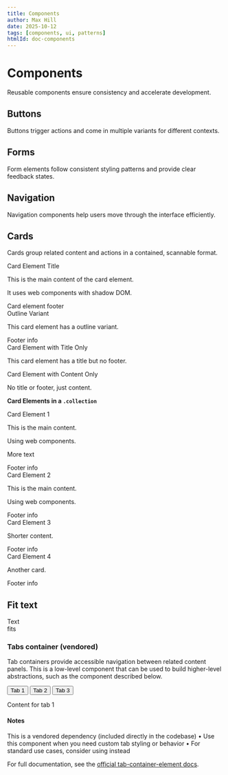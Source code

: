 ```yaml
---
title: Components
author: Max Hill
date: 2025-10-12
tags: [components, ui, patterns]
htmlId: doc-components
---
```


# Components

Reusable components ensure consistency and accelerate development.

## Buttons

Buttons trigger actions and come in multiple variants for different contexts.

## Forms

Form elements follow consistent styling patterns and provide clear feedback states.

## Navigation

Navigation components help users move through the interface efficiently.

## Cards

Cards group related content and actions in a contained, scannable format.

<m-card>
  <div slot="title">Card Element Title</div>
  <p>This is the main content of the card element.</p>
  <p>It uses web components with shadow DOM.</p>
  <div slot="footer">Card element footer</div>
</m-card>

<m-card data-variant="outline">
  <div slot="title">Outline Variant</div>
  <p>This card element has a outline variant.</p>
  <div slot="footer">Footer info</div>
</m-card>

<m-card>
  <div slot="title">Card Element with Title Only</div>
  <p>This card element has a title but no footer.</p>
</m-card>

<m-card>
  <p>Card Element with Content Only</p>
  <p>No title or footer, just content.</p>
</m-card>

**Card Elements in a `.collection`**

<div class="collection">
  <m-card data-subgrid="true">
    <div slot="title">Card Element 1</div>
    <div class="stack2">
      <p>This is the main content.</p>
      <p>Using web components.</p>
      <p>More text</p>
    </div>
    <div slot="footer">Footer info</div>
  </m-card>
  <m-card data-subgrid="true">
    <div slot="title">Card Element 2</div>
    <div class="stack2">
      <p>This is the main content.</p>
      <p>Using web components.</p>
    </div>
    <div slot="footer">Footer info</div>
  </m-card>
  <m-card data-subgrid="true">
    <div slot="title">Card Element 3</div>
    <div class="stack2">
      <p>Shorter content.</p>
    </div>
    <div slot="footer">Footer info</div>
  </m-card>
  <m-card data-subgrid="true">
    <div slot="title">Card Element 4</div>
    <div class="stack2">
      <p>Another card.</p>
    </div>
    <div slot="footer">Footer info</div>
  </m-card>
</div>


## Fit text

<div class="box" data-padded="false">
    <m-fit-text font-display>Text<br />fits</m-fit-text>
</div>

### Tabs container (vendored)
Tab containers provide accessible navigation between related content panels. This is a low-level component that can be used to build higher-level abstractions, such as the <tab-card/> component described below.

<tab-container>
  <div data-background="surface" role="tablist">
    <button type="button" role="tab" aria-selected="true">Tab 1</button>
    <button type="button" role="tab">Tab 2</button>
    <button type="button" role="tab">Tab 3</button>
  </div>
  <div role="tabpanel">
    <p>Content for tab 1</p>
  </div>
  <div role="tabpanel" hidden>
    <p>Content for tab 2</p>
  </div>
  <div role="tabpanel" hidden>
    <p>Content for tab 3</p>
  </div>
</tab-container>

#### Notes
This is a vendored dependency (included directly in the codebase)
	•	Use this component when you need custom tab styling or behavior
	•	For standard use cases, consider using <tab-card/> instead

For full documentation, see the [official tab-container-element docs](https://github.github.com/tab-container-element/examples/).

<ComponentList />
